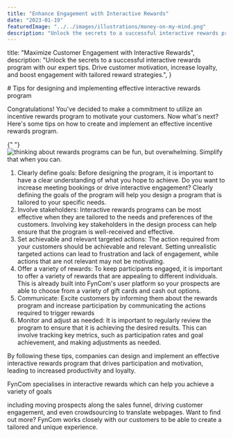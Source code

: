 ```yaml
---
title: "Enhance Engagement with Interactive Rewards"
date: "2023-01-19"
featuredImage: "../../images/illustrations/money-on-my-mind.png"
description: "Unlock the secrets to a successful interactive rewards program with our expert tips. Drive customer motivation, increase loyalty, and boost engagement with tailored reward strategies."
---
```



  title: "Maximize Customer Engagement with Interactive Rewards",
  description:
    "Unlock the secrets to a successful interactive rewards program with our expert tips. Drive customer motivation, increase loyalty, and boost engagement with tailored reward strategies.",
}

<Wrapper seo={meta}>
  # Tips for designing and implementing effective interactive rewards program

Congratulations! You've decided to make a commitment to utilize an incentive rewards program to motivate your customers. Now what's next? Here's some tips on how to create and implement an effective incentive rewards program.

{" "}
<img
  src={moneyOnMyMind}
  alt="thinking about rewards programs can be fun, but overwhelming. Simplify that when you can."
/>

1. Clearly define goals: Before designing the program, it is important to have a clear understanding of what you hope to achieve. Do you want to increase meeting bookings or drive interactive engagement? Clearly defining the goals of the program will help you design a program that is tailored to your specific needs.
2. Involve stakeholders: Interactive rewards programs can be most effective when they are tailored to the needs and preferences of the customers. Involving key stakeholders in the design process can help ensure that the program is well-received and effective.
3. Set achievable and relevant targeted actions: The action required from your customers should be achievable and relevant. Setting unrealistic targeted actions can lead to frustration and lack of engagement, while actions that are not relevant may not be motivating.
4. Offer a variety of rewards: To keep participants engaged, it is important to offer a variety of rewards that are appealing to different individuals. This is already built into FynCom's user platform so your prospects are able to choose from a variety of gift cards and cash out options.
5. Communicate: Excite customers by informing them about the rewards program and increase participation by communicating the actions required to trigger rewards
6. Monitor and adjust as needed: It is important to regularly review the program to ensure that it is achieving the desired results. This can involve tracking key metrics, such as participation rates and goal achievement, and making adjustments as needed.

By following these tips, companies can design and implement an effective interactive rewards program that drives participation and motivation, leading to increased productivity and loyalty.

FynCom specialises in interactive rewards which can help you achieve a variety of goals

including moving prospects along the sales funnel, driving customer engagement, and even crowdsourcing to translate webpages. Want to find out more? FynCom works closely with our customers to be able to create a tailored and unique experience.

</Wrapper>
